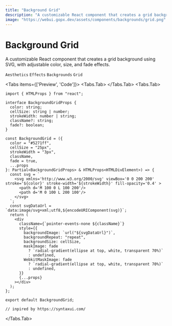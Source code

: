 ```yaml
---
title: "Background Grid"
description: "A customizable React component that creates a grid background using SVG, with adjustable color, size, and fade effects."
image: "https://webui.gopx.dev/assets/components/backgrounds/grid.png"
---
```


# Background Grid

<p className="component-description">A customizable React component that creates a grid background using SVG, with adjustable color, size, and fade effects.</p>

`Aesthetics` `Effects` `Backgrounds` `Grid`



<Tabs items={['Preview', 'Code']}>
  <Tabs.Tab>
<Showcase>
    <BackgroundGrid className="absolute inset-0" />
</Showcase>
  </Tabs.Tab>
  <Tabs.Tab>
```tsx filename="grid.tsx" showLineNumbers
import { HTMLProps } from "react";

interface BackgroundGridProps {
  color: string;
  cellSize: string | number;
  strokeWidth: number | string;
  className?: string;
  fade?: boolean;
}

const BackgroundGrid = ({
  color = "#5271ff",
  cellSize = "25px",
  strokeWidth = "3px",
  className,
  fade = true,
  ...props
}: Partial<BackgroundGridProps> & HTMLProps<HTMLDivElement>) => {
  const svg = `
    <svg xmlns='http://www.w3.org/2000/svg' viewBox='0 0 200 200' stroke='${color}' stroke-width='${strokeWidth}' fill-opacity='0.4' >
      <path d='M 100 0 L 100 200'/>
      <path d='M 0 100 L 200 100'/>
    </svg>
  `;
  const svgDataUrl = `data:image/svg+xml;utf8,${encodeURIComponent(svg)}`;
  return (
    <div
      className={`pointer-events-none ${className}`}
      style={{
        backgroundImage: `url("${svgDataUrl}")`,
        backgroundRepeat: "repeat",
        backgroundSize: cellSize,
        maskImage: fade
          ? `radial-gradient(ellipse at top, white, transparent 70%)`
          : undefined,
        WebkitMaskImage: fade
          ? `radial-gradient(ellipse at top, white, transparent 70%)`
          : undefined,
      }}
      {...props}
    ></div>
  );
};

export default BackgroundGrid;

// inpired by https://syntaxui.com/
```
  </Tabs.Tab>
</Tabs>



